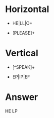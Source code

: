 # Horizontal
  
  * HE|LL|O+
  
  * [PLEASE]+
  
# Vertical

  * [^SPEAK]+
  
  * EP|IP|EF
  
# Answer

HE
LP